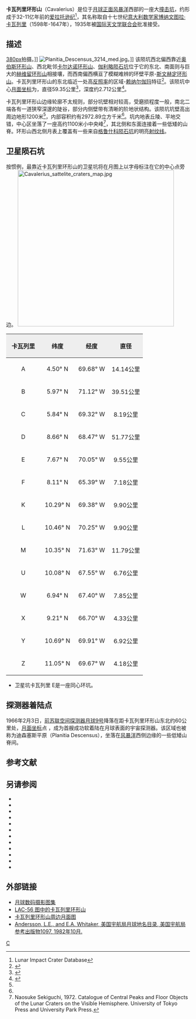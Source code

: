{{lunar crater data|
 image=Cavelerius crater 4162 h1 4169 h1.jpg|
 caption=[[月球轨道器4号|月球轨道器4号]]拍摄的图像|
 latitude=5.10|
 N_or_S=N|
 longitude=66.93|
 E_or_W=W|
 diameter=59.35公里|
 depth=2.712公里|
 colong=67|
 eponym=[[博纳文图拉·卡瓦列里|博纳文图拉·卡瓦列里]]}}
'''卡瓦列里环形山'''（Cavalerius）是位于[[月球正面|月球正面]][[风暴洋|风暴洋]]西部的一座大[[撞击坑|撞击坑]]，约形成于32-11亿年前的[[爱拉托逊纪|爱拉托逊纪]]<ref name=LICD>Lunar Impact Crater Database</ref>，其名称取自十七世纪[[意大利|意大利]][[数学家|数学家]][[博纳文图拉·卡瓦列里|博纳文图拉·卡瓦列里]]（1598年-1647年），1935年被[[国际天文学联合会|国际天文学联合会]]批准接受。

==描述==
[[image:Cavalerius_+_Hevelius_-_LROC_-_WAC.JPG|380px]]拍摄。]]
[[Image:Planitia_Descensus_3214_med.jpg|thumb]]。]]  
该陨坑西北偏西靠近[[奥伯斯环形山|奥伯斯环形山]]、西北毗邻[[卡尔达诺环形山|卡尔达诺环形山]]、[[伽利略陨石坑|伽利略陨石坑]]位于它的东北、南面则与巨大的[[赫维留环形山|赫维留环形山]]相接壤，而西南偏西横亘了模糊难辨的环壁平原-[[斯文赫定环形山|斯文赫定环形山]]。卡瓦列里环形山的东北临近一处高[[反照率|反照率]]的区域-[[赖纳尔伽玛|赖纳尔伽玛]]特征<ref>{{Cite web |url=http://planetarynames.wr.usgs.gov/images/Lunar/lac_56_lo.pdf |title=Crater Cavalerius on the map LAC-56. |accessdate=2016-12-08 |archive-date=2013-02-20 |archive-url=https://web.archive.org/web/20130220185006/http://planetarynames.wr.usgs.gov/images/Lunar/lac_56_lo.pdf |dead-url=no }}</ref>。该陨坑中心[[月面坐标|月面坐标]]为{{Coord|5.10|N|66.93|W|globe:Moon|nogoogle=1|noosm=1}}，直径59.35公里<ref name="IAU">{{Cite web |url=http://planetarynames.wr.usgs.gov/Feature/1083 |title=Directory of the International Astronomical Union |accessdate=2016-12-08 |archive-date=2017-10-12 |archive-url=https://web.archive.org/web/20171012044712/https://planetarynames.wr.usgs.gov/Feature/1083 |dead-url=no }}</ref>，深度约2.712公里<ref>{{Cite web |url=http://fisherka.csolutionshosting.net/astronote/plan/craterdepth/html/CraterDepthFeatureNameWestfall.html |title=John E. Westfall's Atlas of the Lunar Terminator, Cambridge Univ. Press (2000) |accessdate=2016-12-08 |archive-date=2014-12-18 |archive-url=https://archive.today/20141218234310/http://fisherka.csolutionshosting.net/astronote/plan/craterdepth/html/CraterDepthFeatureNameWestfall.html |dead-url=no }}</ref>。

卡瓦列里环形山边缘轮廓不太规则，部分坑壁相对较高，受磨损程度一般，南北二端各有一道狭窄深邃的陡谷，部分内侧壁带有清晰的阶地状结构。该陨坑坑壁高出周边地形1200米<ref name="LICD"/>，内部容积约有2972.89立方千米<ref name="LICD"/>。坑内地表丘陵、平地交错，中心区坐落了一座高约1100米小中央峰<ref>Naosuke Sekiguchi, 1972. Catalogue of Central Peaks and Floor Objects of the Lunar Craters on the Visible Hemisphere. University of Tokyo Press and University Park Press.</ref>，其北侧和东面连接着一些低矮的山脊。环形山西北侧月表上覆盖有一些来自[[格鲁什科陨石坑|格鲁什科陨石坑]]的明亮[[射纹系统|射纹线]]。

==卫星陨石坑==
按惯例，最靠近卡瓦列里环形山的卫星坑将在月图上以字母标注在它的中心点旁边。
[[Image:Cavalerius_sattelite_craters_map.jpg|428px]]

{| class="wikitable"
!width="25%" style="background:#eeeeee;" |卡瓦列里 
!width="25%" style="background:#eeeeee;" |纬度
!width="25%" style="background:#eeeeee;" |经度
!width="25%" style="background:#eeeeee;" |直径
|-
|align="center"|A
|align="center"|4.50° N
|align="center"|69.68° W
|align="center"|14.14公里
|-
|align="center"|B
|align="center"|5.97° N
|align="center"|71.12° W
|align="center"|39.51公里
|-
|align="center"|C
|align="center"|5.84° N
|align="center"|69.32° W
|align="center"|8.19公里
|-
|align="center"|D
|align="center"|8.66° N
|align="center"|68.47° W
|align="center"|51.77公里
|-
|align="center"|E
|align="center"|7.67° N
|align="center"|70.05° W
|align="center"|9.55公里
|-
|align="center"|F
|align="center"|8.11° N
|align="center"|65.39° W
|align="center"|7.18公里
|-
|align="center"|K
|align="center"|10.29° N
|align="center"|69.38° W
|align="center"|9.90公里
|-
|align="center"|L
|align="center"|10.46° N
|align="center"|70.25° W
|align="center"|9.90公里
|-
|align="center"|M
|align="center"|10.35° N
|align="center"|71.63° W
|align="center"|11.79公里
|-
|align="center"|U
|align="center"|10.08° N
|align="center"|67.55° W
|align="center"|6.76公里
|-
|align="center"|W
|align="center"|6.94° N
|align="center"|67.40° W
|align="center"|7.85公里
|-
|align="center"|X
|align="center"|9.21° N
|align="center"|66.70° W
|align="center"|4.33公里
|-
|align="center"|Y
|align="center"|10.69° N
|align="center"|69.91° W
|align="center"|6.92公里
|-
|align="center"|Z
|align="center"|11.05° N
|align="center"|69.67° W
|align="center"|4.18公里
|}{{clear}}
* 卫星坑卡瓦列里 E是一座同心环坑。
==探测器着陆点==
1966年2月3日，[[前苏联|前苏联]][[空间探测器|空间探测器]][[月球9号|月球9号]]降落在距卡瓦列里环形山东北约60公里处，[[月面坐标|月面坐标]]点 {{Coord|7.13|N|64.37|W|globe:Moon|nogoogle=1|noosm=1}}，成为首艘成功软着陆在月球表面的宇宙探测器。该区域也被称为迪森塞斯平原（Planitia Descensus），坐落在[[风暴洋|风暴洋]]西侧边缘的一些低矮山脊间。

==参考文献==
{{reflist}}
==另请参阅==
{{refbegin}}
* {{cite book
  | last1 = Andersson
  | first1 = L. E.
  | last2 = Whitaker
  | first2 = E. A.
  | authorlink2 = Ewen Whitaker
  | date = 1982
  | title = [[NASA|NASA]] Catalogue of Lunar Nomenclature
  | publisher = NASA RP-1097
  | ref = harv
  }}
* {{cite web
  | last = Blue
  | first = Jennifer
  | date = July 25, 2007
  | title = Gazetteer of Planetary Nomenclature
  | publisher = [[United_States_Geological_Survey|USGS]]
  | url = http://planetarynames.wr.usgs.gov/
  | accessdate = 2007-08-05
  | ref = harv
  | archive-date = 2012-04-08
  | archive-url = https://www.webcitation.org/66mXDr4G9?url=http://planetarynames.wr.usgs.gov/
  | dead-url = no
  }}
* {{cite book
  | last1 = Bussey
  | first1 = B.
  | authorlink1 = Ben Bussey
  | last2 = Spudis
  | first2 = P.
  | authorlink2 = Paul Spudis
  | date = 2004
  | title = The Clementine Atlas of the Moon
  | publisher = Cambridge University Press
  | location = New York
  | isbn = 978-0-521-81528-4
  | ref = harv
  }}
* {{cite book
  | last1 = Cocks
  | first1 = Elijah E.
  | last2 = Cocks
  | first2 = Josiah C.
  | date = 1995
  | title = Who's Who on the Moon: A Biographical Dictionary of Lunar Nomenclature
  | url = https://archive.org/details/isbn_9780936389271
  | publisher = Tudor Publishers
  | isbn = 978-0-936389-27-1
  | ref = harv
  }}
* {{cite web
  | last = McDowell
  | first = Jonathan
  | date = July 15, 2007
  | url = http://host.planet4589.org/astro/lunar/
  | title = Lunar Nomenclature
  | publisher = Jonathan's Space Report
  | accessdate = 2007-10-24
  | ref = harv
  | archive-date = 2012-05-26
  | archive-url = https://www.webcitation.org/67wcYNfK3?url=http://host.planet4589.org/astro/lunar/
  | dead-url = no
  }}
* {{cite journal| last1 = Menzel| first1 = D. H.| last2 = Minnaert| first2 = M.| last3 = Levin| first3 = B.| last4 = Dollfus| first4 = A.| last5 = Bell| first5 = B.| title = Report on Lunar Nomenclature by the Working Group of Commission 17 of the IAU| doi = 10.1007/BF00171763| journal = Space Science Reviews| volume = 12| issue = 2| pages = 136–186| date = 1971| bibcode = 1971SSRv...12..136M| ref = harv}}
* {{cite book
  | first = Patrick
  | last = Moore
  | authorlink = Patrick Moore
  | date = 2001
  | title = On the Moon
  | url = https://archive.org/details/patrickmooreonmo00patr
  | publisher = Sterling Publishing Co.
  | isbn = 978-0-304-35469-6
  | ref = harv
  }}
* {{cite book
  | first = Fred W.
  | last = Price
  | date = 1988
  | title = The Moon Observer's Handbook
  | publisher = Cambridge University Press
  | isbn = 978-0-521-33500-3
  | ref = harv
  }}
* {{cite book
  | last = Rükl
  | first = Antonín
  | authorlink = Antonín Rükl
  | date = 1990
  | title = Atlas of the Moon
  | publisher = Kalmbach Books
  | isbn = 978-0-913135-17-4
  | ref = harv
  }}
* {{cite book
  | last = Webb
  | first = Rev. T. W.
  | authorlink = Thomas William Webb
  | date = 1962
  | title = Celestial Objects for Common Telescopes
  | url = https://archive.org/details/celestialobjects00webb
  | edition = 6th revised
  | publisher = Dover
  | isbn = 978-0-486-20917-3
  | ref = harv
  }}
* {{cite book
  | first = Ewen A.
  | last = Whitaker
  | authorlink = Ewen Whitaker
  | date = 1999
  | title = Mapping and Naming the Moon
  | publisher = Cambridge University Press
  | isbn = 978-0-521-62248-6
  | ref = harv
  }}
* {{cite book
  | first = Peter T.
  | last = Wlasuk
  | date = 2000
  | title = Observing the Moon
  | publisher = Springer
  | isbn = 978-1-85233-193-1
  | ref = harv
 }}
{{refend}}

==外部链接==
*[http://www.lpi.usra.edu/resources/lunar_orbiter/bin/srch_nam.shtml?Cavalerius%7C0 月球数码摄影图集]{{Wayback|url=http://www.lpi.usra.edu/resources/lunar_orbiter/bin/srch_nam.shtml?Cavalerius%7C0 |date=20160304082727 }}
*[http://www.lpi.usra.edu/resources/mapcatalog/LAC/lac56/ LAC-56 图中的卡瓦列里环形山]{{Wayback|url=http://www.lpi.usra.edu/resources/mapcatalog/LAC/lac56/ |date=20170728212912 }}
*[http://www.lpi.usra.edu/resources/mapcatalog/usgs/I491/ 卡瓦列里环形山周边月面图]{{Wayback|url=http://www.lpi.usra.edu/resources/mapcatalog/usgs/I491/ |date=20180530172302 }}
*[http://planet4589.org/astro/lunar/RP-1097.pdf Andersson, L.E., and E.A. Whitaker, 美国宇航局月球地名目录, 美国宇航局参考出版物1097, 1982年10月.]{{Wayback|url=http://planet4589.org/astro/lunar/RP-1097.pdf |date=20141006125838 }}

[[Category:月球环形山|C]]
{{月球環形山 (C-F)}}